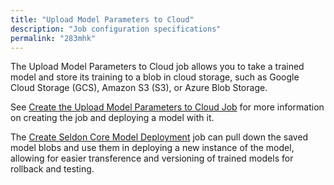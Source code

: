 ```yaml
---
title: "Upload Model Parameters to Cloud"
description: "Job configuration specifications"
permalink: "283mhk"
---
```


The Upload Model Parameters to Cloud job allows you to take a trained model and store its training to a blob in cloud storage, such as Google Cloud Storage (GCS), Amazon S3 (S3), or Azure Blob Storage.

See [Create the Upload Model Parameters to Cloud Job](/how-to/3i5imz/create-the-upload-model-parameters-to-cloud-job) for more information on creating the job and deploying a model with it.

The [Create Seldon Core Model Deployment](/managed-fusion/5.9/zgaklc/create-seldon-core-model-deployment) job can pull down the saved model blobs and use them in deploying a new instance of the model, allowing for easier transference and versioning of trained models for rollback and testing.


<SchemaParamFields schema={schema}/>